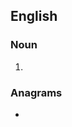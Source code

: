 ==English==

===Noun===
{{head|en|noun plural form}}

# {{plural of|amender|lang=en}}

===Anagrams===
* {{anagrams|en|meanders|reamends}}